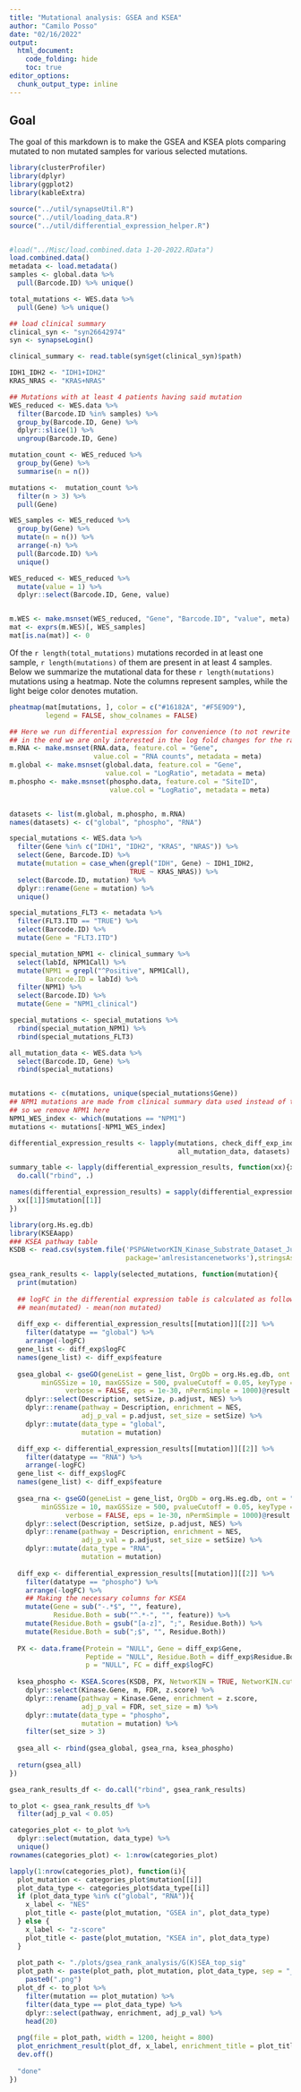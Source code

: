 ```yaml
---
title: "Mutational analysis: GSEA and KSEA"
author: "Camilo Posso"
date: "02/16/2022"
output: 
  html_document:
    code_folding: hide
    toc: true
editor_options: 
  chunk_output_type: inline
---
```


## Goal


The goal of this markdown is to make the GSEA and KSEA plots comparing mutated to non mutated
samples for various selected mutations.


```r
library(clusterProfiler)
library(dplyr)
library(ggplot2)
library(kableExtra)

source("../util/synapseUtil.R")
source("../util/loading_data.R")
source("../util/differential_expression_helper.R")


#load("../Misc/load.combined.data 1-20-2022.RData")
load.combined.data()
metadata <- load.metadata()
samples <- global.data %>%
  pull(Barcode.ID) %>% unique()

total_mutations <- WES.data %>%
  pull(Gene) %>% unique()

## load clinical summary
clinical_syn <- "syn26642974"
syn <- synapseLogin()

clinical_summary <- read.table(syn$get(clinical_syn)$path)

IDH1_IDH2 <- "IDH1+IDH2"
KRAS_NRAS <- "KRAS+NRAS"

```



```r

## Mutations with at least 4 patients having said mutation
WES_reduced <- WES.data %>%
  filter(Barcode.ID %in% samples) %>% 
  group_by(Barcode.ID, Gene) %>%
  dplyr::slice(1) %>%
  ungroup(Barcode.ID, Gene)

mutation_count <- WES_reduced %>%
  group_by(Gene) %>%
  summarise(n = n())

mutations <-  mutation_count %>%
  filter(n > 3) %>%
  pull(Gene)

WES_samples <- WES_reduced %>%
  group_by(Gene) %>%
  mutate(n = n()) %>%
  arrange(-n) %>%
  pull(Barcode.ID) %>%
  unique()

WES_reduced <- WES_reduced %>%
  mutate(value = 1) %>%
  dplyr::select(Barcode.ID, Gene, value)


m.WES <- make.msnset(WES_reduced, "Gene", "Barcode.ID", "value", meta)  
mat <- exprs(m.WES)[, WES_samples]
mat[is.na(mat)] <- 0

```


Of the `r length(total_mutations)` mutations recorded in at least one sample, `r length(mutations)`
of them are present in at least 4 samples. Below we summarize the mutational data for these
`r length(mutations)` mutations using a heatmap. Note the columns represent samples, while the
light beige color denotes mutation.


```r
pheatmap(mat[mutations, ], color = c("#16182A", "#F5E9D9"), 
         legend = FALSE, show_colnames = FALSE)
```



```r
## Here we run differential expression for convenience (to not rewrite code),
## in the end we are only interested in the log fold changes for the rank based GSEA
m.RNA <- make.msnset(RNA.data, feature.col = "Gene",
                     value.col = "RNA counts", metadata = meta)
m.global <- make.msnset(global.data, feature.col = "Gene",
                        value.col = "LogRatio", metadata = meta)
m.phospho <- make.msnset(phospho.data, feature.col = "SiteID",
                         value.col = "LogRatio", metadata = meta)


datasets <- list(m.global, m.phospho, m.RNA)
names(datasets) <- c("global", "phospho", "RNA")

special_mutations <- WES.data %>%
  filter(Gene %in% c("IDH1", "IDH2", "KRAS", "NRAS")) %>%
  select(Gene, Barcode.ID) %>%
  mutate(mutation = case_when(grepl("IDH", Gene) ~ IDH1_IDH2,
                              TRUE ~ KRAS_NRAS)) %>%
  select(Barcode.ID, mutation) %>%
  dplyr::rename(Gene = mutation) %>%
  unique()

special_mutations_FLT3 <- metadata %>%
  filter(FLT3.ITD == "TRUE") %>%
  select(Barcode.ID) %>%
  mutate(Gene = "FLT3.ITD")

special_mutation_NPM1 <- clinical_summary %>%
  select(labId, NPM1Call) %>% 
  mutate(NPM1 = grepl("^Positive", NPM1Call),
         Barcode.ID = labId) %>%
  filter(NPM1) %>%
  select(Barcode.ID) %>%
  mutate(Gene = "NPM1_clinical")

special_mutations <- special_mutations %>%
  rbind(special_mutation_NPM1) %>%
  rbind(special_mutations_FLT3)

all_mutation_data <- WES.data %>%
  select(Barcode.ID, Gene) %>%
  rbind(special_mutations)


mutations <- c(mutations, unique(special_mutations$Gene))
## NPM1 mutations are made from clinical summary data used instead of the WES data
## so we remove NPM1 here
NPM1_WES_index <- which(mutations == "NPM1")
mutations <- mutations[-NPM1_WES_index]

differential_expression_results <- lapply(mutations, check_diff_exp_individual, 
                                          all_mutation_data, datasets)

summary_table <- lapply(differential_expression_results, function(xx){xx[[1]]}) %>% 
  do.call("rbind", .)

names(differential_expression_results) = sapply(differential_expression_results, function(xx){
  xx[[1]]$mutation[[1]]
})

```



```r
library(org.Hs.eg.db)
library(KSEAapp)
### KSEA pathway table
KSDB <- read.csv(system.file('PSP&NetworKIN_Kinase_Substrate_Dataset_July2016.csv',
                             package='amlresistancenetworks'),stringsAsFactors = FALSE)

gsea_rank_results <- lapply(selected_mutations, function(mutation){
  print(mutation)
  
  ## logFC in the differential expression table is calculated as follows:
  ## mean(mutated) - mean(non mutated)
  
  diff_exp <- differential_expression_results[[mutation]][[2]] %>%
    filter(datatype == "global") %>%
    arrange(-logFC)
  gene_list <- diff_exp$logFC
  names(gene_list) <- diff_exp$feature
  
  gsea_global <- gseGO(geneList = gene_list, OrgDb = org.Hs.eg.db, ont = "BP",
        minGSSize = 10, maxGSSize = 500, pvalueCutoff = 0.05, keyType = "SYMBOL",
              verbose = FALSE, eps = 1e-30, nPermSimple = 1000)@result %>%
    dplyr::select(Description, setSize, p.adjust, NES) %>%
    dplyr::rename(pathway = Description, enrichment = NES, 
                  adj_p_val = p.adjust, set_size = setSize) %>%
    dplyr::mutate(data_type = "global",
                  mutation = mutation)

  diff_exp <- differential_expression_results[[mutation]][[2]] %>%
    filter(datatype == "RNA") %>%
    arrange(-logFC)
  gene_list <- diff_exp$logFC
  names(gene_list) <- diff_exp$feature
  
  gsea_rna <- gseGO(geneList = gene_list, OrgDb = org.Hs.eg.db, ont = "BP",
        minGSSize = 10, maxGSSize = 500, pvalueCutoff = 0.05, keyType = "SYMBOL",
              verbose = FALSE, eps = 1e-30, nPermSimple = 1000)@result %>%
    dplyr::select(Description, setSize, p.adjust, NES) %>%
    dplyr::rename(pathway = Description, enrichment = NES, 
                  adj_p_val = p.adjust, set_size = setSize) %>%
    dplyr::mutate(data_type = "RNA",
                  mutation = mutation)
  
  diff_exp <- differential_expression_results[[mutation]][[2]] %>%
    filter(datatype == "phospho") %>%
    arrange(-logFC) %>%
    ## Making the necessary columns for KSEA
    mutate(Gene = sub("-.*$", "", feature),
           Residue.Both = sub("^.*-", "", feature)) %>%
    mutate(Residue.Both = gsub("[a-z]", ";", Residue.Both)) %>%
    mutate(Residue.Both = sub(";$", "", Residue.Both))
  
  PX <- data.frame(Protein = "NULL", Gene = diff_exp$Gene,
                   Peptide = "NULL", Residue.Both = diff_exp$Residue.Both,
                   p = "NULL", FC = diff_exp$logFC)
  
  ksea_phospho <- KSEA.Scores(KSDB, PX, NetworKIN = TRUE, NetworKIN.cutoff = 5) %>%
    dplyr::select(Kinase.Gene, m, FDR, z.score) %>%
    dplyr::rename(pathway = Kinase.Gene, enrichment = z.score,
                  adj_p_val = FDR, set_size = m) %>%
    dplyr::mutate(data_type = "phospho",
                  mutation = mutation) %>%
    filter(set_size > 3)
  
  gsea_all <- rbind(gsea_global, gsea_rna, ksea_phospho)
  
  return(gsea_all)
}) 

gsea_rank_results_df <- do.call("rbind", gsea_rank_results)


```




```r
to_plot <- gsea_rank_results_df %>%
  filter(adj_p_val < 0.05) 

categories_plot <- to_plot %>%
  dplyr::select(mutation, data_type) %>%
  unique()
rownames(categories_plot) <- 1:nrow(categories_plot)

lapply(1:nrow(categories_plot), function(i){
  plot_mutation <- categories_plot$mutation[[i]]
  plot_data_type <- categories_plot$data_type[[i]]
  if (plot_data_type %in% c("global", "RNA")){
    x_label <- "NES"
    plot_title <- paste(plot_mutation, "GSEA in", plot_data_type)
  } else {
    x_label <- "z-score"
    plot_title <- paste(plot_mutation, "KSEA in", plot_data_type)
  }
  
  plot_path <- "./plots/gsea_rank_analysis/G(K)SEA_top_sig"
  plot_path <- paste(plot_path, plot_mutation, plot_data_type, sep = "_") %>%
    paste0(".png")
  plot_df <- to_plot %>%
    filter(mutation == plot_mutation) %>%
    filter(data_type == plot_data_type) %>%
    dplyr::select(pathway, enrichment, adj_p_val) %>%
    head(20)
  
  png(file = plot_path, width = 1200, height = 800)
  plot_enrichment_result(plot_df, x_label, enrichment_title = plot_title)
  dev.off()
  
  "done"
})


```



